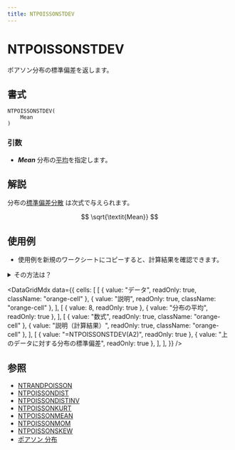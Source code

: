 ```yaml
---
title: NTPOISSONSTDEV
---
```



# NTPOISSONSTDEV

ポアソン分布の標準偏差を返します。

## 書式

```excel
NTPOISSONSTDEV(
    Mean
)
```

### 引数

- **_Mean_** 分布の[平均](/docs/glossary#central-moment)を指定します。

## 解説

分布の[標準偏差分散](/docs/glossary#standard-deviation) は次式で与えられます。

$$
\sqrt{\textit{Mean}}
$$

## 使用例

- 使用例を新規のワークシートにコピーすると、計算結果を確認できます。

<details>
<summary>その方法は？</summary>

1.  新しいブックまたはワークシートを作成します。
2.  ヘルプ トピックにある使用例を選択します（行番号および列番号を除く）。

    ![Selecting an example from Help](./../../assets/functions/HowToCopy.png)

    ヘルプから使用例を選択する

3.  Ctrl キーを押しながら C キーを押します。
4.  ワークシートのセル A1 を選択し、Ctrl キーを押しながら V キーを押します。
5.  計算結果と結果を返す数式の表示を切り替えるには、Ctrl キーを押しながら ` (アクサン グラーブ) キーを押すか、または [ツール] メニューの [ワークシート分析] をポイントし、[ワークシート分析モード] をクリックします。

</details>

<DataGridMdx
  data={{
    cells: [
      [
        { value: "データ", readOnly: true, className: "orange-cell" },
        { value: "説明", readOnly: true, className: "orange-cell" },
      ],
      [
        { value: 8, readOnly: true },
        { value: "分布の平均", readOnly: true },
      ],
      [
        { value: "数式", readOnly: true, className: "orange-cell" },
        { value: "説明（計算結果）", readOnly: true, className: "orange-cell" },
      ],
      [
        { value: "=NTPOISSONSTDEV(A2)", readOnly: true },
        { value: "上のデータに対する分布の標準偏差", readOnly: true },
      ],
    ],
  }}
/>

## 参照

- [NTRANDPOISSON](../01-random-numbers/01-single-series/12-ntrandpoisson.mdx)
- [NTPOISSONDIST](073-ntpoissondist.mdx)
- [NTPOISSONDISTINV](074-ntpoissondistinv.mdx)
- [NTPOISSONKURT](075-ntpoissonkurt.mdx)
- [NTPOISSONMEAN](076-ntpoissonmean.mdx)
- [NTPOISSONMOM](077-ntpoissonmom.mdx)
- [NTPOISSONSKEW](078-ntpoissonskew.mdx)
- [ポアソン 分布](../../05-gallery-of-distributions/poisson-distribution.mdx)
